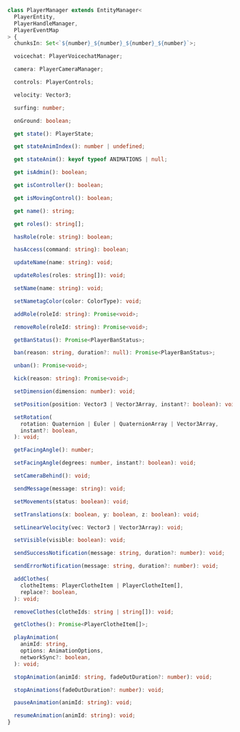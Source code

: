 ```ts
class PlayerManager extends EntityManager<
  PlayerEntity,
  PlayerHandleManager,
  PlayerEventMap
> {
  chunksIn: Set<`${number}_${number}_${number}_${number}`>;

  voicechat: PlayerVoicechatManager;

  camera: PlayerCameraManager;

  controls: PlayerControls;

  velocity: Vector3;

  surfing: number;

  onGround: boolean;

  get state(): PlayerState;

  get stateAnimIndex(): number | undefined;

  get stateAnim(): keyof typeof ANIMATIONS | null;

  get isAdmin(): boolean;

  get isController(): boolean;

  get isMovingControl(): boolean;

  get name(): string;

  get roles(): string[];

  hasRole(role: string): boolean;

  hasAccess(command: string): boolean;

  updateName(name: string): void;

  updateRoles(roles: string[]): void;

  setName(name: string): void;

  setNametagColor(color: ColorType): void;

  addRole(roleId: string): Promise<void>;

  removeRole(roleId: string): Promise<void>;

  getBanStatus(): Promise<PlayerBanStatus>;

  ban(reason: string, duration?: null): Promise<PlayerBanStatus>;

  unban(): Promise<void>;

  kick(reason: string): Promise<void>;

  setDimension(dimension: number): void;

  setPosition(position: Vector3 | Vector3Array, instant?: boolean): void;

  setRotation(
    rotation: Quaternion | Euler | QuaternionArray | Vector3Array,
    instant?: boolean,
  ): void;

  getFacingAngle(): number;

  setFacingAngle(degrees: number, instant?: boolean): void;

  setCameraBehind(): void;

  sendMessage(message: string): void;

  setMovements(status: boolean): void;

  setTranslations(x: boolean, y: boolean, z: boolean): void;

  setLinearVelocity(vec: Vector3 | Vector3Array): void;

  setVisible(visible: boolean): void;

  sendSuccessNotification(message: string, duration?: number): void;

  sendErrorNotification(message: string, duration?: number): void;

  addClothes(
    clotheItems: PlayerClotheItem | PlayerClotheItem[],
    replace?: boolean,
  ): void;

  removeClothes(clotheIds: string | string[]): void;

  getClothes(): Promise<PlayerClotheItem[]>;

  playAnimation(
    animId: string,
    options: AnimationOptions,
    networkSync?: boolean,
  ): void;

  stopAnimation(animId: string, fadeOutDuration?: number): void;

  stopAnimations(fadeOutDuration?: number): void;

  pauseAnimation(animId: string): void;

  resumeAnimation(animId: string): void;
}
```
